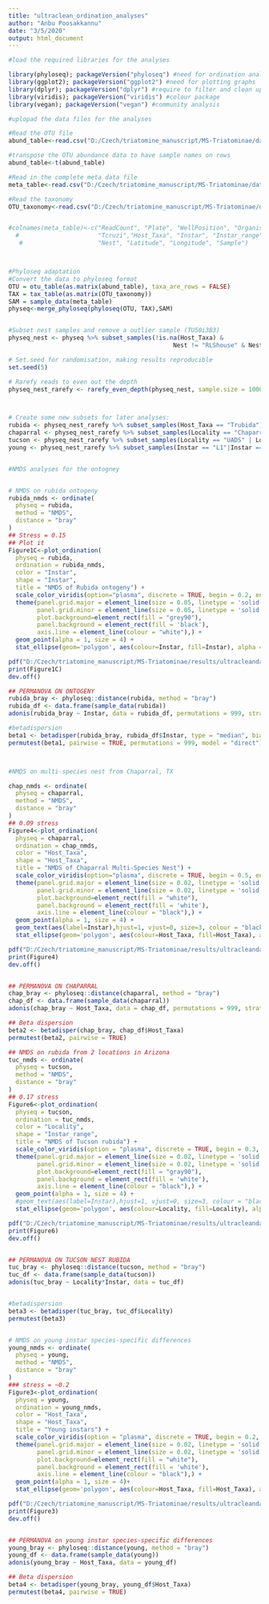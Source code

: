 ```yaml
---
title: "ultraclean_ordination_analyses"
author: "Anbu Poosakkannu"
date: "3/5/2020"
output: html_document
---
```


```r
#load the required libraries for the analyses

library(phyloseq); packageVersion("phyloseq") #need for ordination analyses
library(ggplot2); packageVersion("ggplot2") #need for plotting graphs
library(dplyr); packageVersion("dplyr") #require to filter and clean up the data
library(viridis); packageVersion("viridis") #colour package
library(vegan); packageVersion("vegan") #community analysis

```



```r
#uplopad the data files for the analyses

#Read the OTU file
abund_table<-read.csv("D:/Czech/triatomine_manuscript/MS-Triatominae/data/Ultradata/otu_ultraclean_abund.csv",row.names=1,check.names=FALSE)#change the path for your computer

#transpose the OTU abundance data to have sample names on rows
abund_table<-t(abund_table)

#Read in the complete meta data file
meta_table<-read.csv("D:/Czech/triatomine_manuscript/MS-Triatominae/data/Ultradata/ultrameta_28022020.csv",row.names=1,check.names=FALSE)#change the path for your computer

#Read the taxonomy
OTU_taxonomy<-read.csv("D:/Czech/triatomine_manuscript/MS-Triatominae/data/Ultradata/otu_ultraclean_taxa.csv",row.names=1,check.names=FALSE)#change the path for your computer


#colnames(meta_table)<-c("ReadCount", "Plate", "WellPosition", "Organism", "State",
  #                      "Tcruzi","Host_Taxa", "Instar", "Instar_range", "Sex", "Locality",
   #                     "Nest", "Latitude", "Longitude", "Sample")




```


```r
#Phyloseq adaptation
#Convert the data to phyloseq format
OTU = otu_table(as.matrix(abund_table), taxa_are_rows = FALSE)
TAX = tax_table(as.matrix(OTU_taxonomy))
SAM = sample_data(meta_table)
physeq<-merge_phyloseq(phyloseq(OTU, TAX),SAM)



```


```r

#Subset nest samples and remove a outlier sample (TU50i3B3) 
physeq_nest <- physeq %>% subset_samples(!is.na(Host_Taxa) & 
                                              Nest != "RLShouse" & Nest != "LVhouse" & SampleID != "TU50i3B3") %>% prune_taxa(taxa_sums(.) > 0, .)


```





```r

# Set.seed for randomisation, making results reproducible
set.seed(5)

# Rarefy reads to even out the depth
physeq_nest_rarefy <- rarefy_even_depth(physeq_nest, sample.size = 1000)



# Create some new subsets for later analyses:
rubida <- physeq_nest_rarefy %>% subset_samples(Host_Taxa == "Trubida")
chaparral <- physeq_nest_rarefy %>% subset_samples(Locality == "Chaparral")
tucson <- physeq_nest_rarefy %>% subset_samples(Locality == "UADS" | Locality == "LCNCA")
young <- physeq_nest_rarefy %>% subset_samples(Instar == "L1"|Instar == "L2"|Instar == "L3")



```




```r
#NMDS analyses for the ontogney 


# NMDS on rubida ontogeny
rubida_nmds <- ordinate(
  physeq = rubida, 
  method = "NMDS", 
  distance = "bray"
)
## Stress = 0.15
## Plot it
Figure1C<-plot_ordination(
  physeq = rubida,
  ordination = rubida_nmds,
  color = "Instar",
  shape = "Instar",
  title = "NMDS of Rubida ontogeny") + 
  scale_color_viridis(option="plasma", discrete = TRUE, begin = 0.2, end = 0.9, direction = -1) +
  theme(panel.grid.major = element_line(size = 0.05, linetype = 'solid', colour = "white"),
        panel.grid.minor = element_line(size = 0.05, linetype = 'solid', colour = "white"),
        plot.background=element_rect(fill = "grey90"),
        panel.background = element_rect(fill = 'black'),
        axis.line = element_line(colour = "white"),) +
  geom_point(alpha = 1, size = 4) +
  stat_ellipse(geom='polygon', aes(colour=Instar, fill=Instar), alpha = 0.1)

pdf("D:/Czech/triatomine_manuscript/MS-Triatominae/results/ultracleandata_analyses/ordination_analyses/Figure1C.pdf",width=8)#change the path for your computer
print(Figure1C)
dev.off()

## PERMANOVA ON ONTOGENY
rubida_bray <- phyloseq::distance(rubida, method = "bray")
rubida_df <- data.frame(sample_data(rubida))
adonis(rubida_bray ~ Instar, data = rubida_df, permutations = 999, strata = rubida_df$Locality)

#betadispersion
beta1 <- betadisper(rubida_bray, rubida_df$Instar, type = "median", bias.adjust = TRUE)
permutest(beta1, pairwise = TRUE, permutations = 999, model = "direct")




```



```r

#NMDS on multi-species nest from Chaparral, TX

chap_nmds <- ordinate(
  physeq = chaparral, 
  method = "NMDS", 
  distance = "bray"
)
## 0.09 stress
Figure4<-plot_ordination(
  physeq = chaparral,
  ordination = chap_nmds,
  color = "Host_Taxa",
  shape = "Host_Taxa",
  title = "NMDS of Chaparral Multi-Species Nest") + 
  scale_color_viridis(option="plasma", discrete = TRUE, begin = 0.5, end = 0.8, direction = 1) +
  theme(panel.grid.major = element_line(size = 0.02, linetype = 'solid', colour = "black"),
        panel.grid.minor = element_line(size = 0.02, linetype = 'solid', colour = "black"),
        plot.background=element_rect(fill = "white"),
        panel.background = element_rect(fill = 'white'),
        axis.line = element_line(colour = "black"),) +
  geom_point(alpha = 1, size = 4) +
  geom_text(aes(label=Instar),hjust=1, vjust=0, size=3, colour = "black")+ 
  stat_ellipse(geom='polygon', aes(colour=Host_Taxa, fill=Host_Taxa), alpha = 0.1, level = 0.95)

pdf("D:/Czech/triatomine_manuscript/MS-Triatominae/results/ultracleandata_analyses/ordination_analyses/Figure4.pdf",width=8)#change the path for your computer
print(Figure4)
dev.off()


## PERMANOVA ON CHAPARRAL
chap_bray <- phyloseq::distance(chaparral, method = "bray")
chap_df <- data.frame(sample_data(chaparral))
adonis(chap_bray ~ Host_Taxa, data = chap_df, permutations = 999, strata = chap_df$Instar) #27% of the variation is species level

## Beta dispersion
beta2 <- betadisper(chap_bray, chap_df$Host_Taxa)
permutest(beta2, pairwise = TRUE)


```


```r

## NMDS on rubida from 2 locations in Arizona
tuc_nmds <- ordinate(
  physeq = tucson, 
  method = "NMDS", 
  distance = "bray"
)
## 0.17 stress
Figure6<-plot_ordination(
  physeq = tucson,
  ordination = tuc_nmds,
  color = "Locality",
  shape = "Instar_range",
  title = "NMDS of Tucson rubida") + 
  scale_color_viridis(option = "plasma", discrete = TRUE, begin = 0.3, end = 0.8)+
  theme(panel.grid.major = element_line(size = 0.02, linetype = 'solid', colour = "black"),
        panel.grid.minor = element_line(size = 0.02, linetype = 'solid', colour = "black"),
        plot.background=element_rect(fill = "gray90"),
        panel.background = element_rect(fill = 'white'),
        axis.line = element_line(colour = "black"),) +
  geom_point(alpha = 1, size = 4) +
  #geom_text(aes(label=Instar),hjust=1, vjust=0, size=3, colour = "black")+ 
  stat_ellipse(geom='polygon', aes(colour=Locality, fill=Locality), alpha = 0.1, level = 0.95)

pdf("D:/Czech/triatomine_manuscript/MS-Triatominae/results/ultracleandata_analyses/ordination_analyses/Figure6.pdf",width=8)#change the path for your computer
print(Figure6)
dev.off()


## PERMANOVA ON TUCSON NEST RUBIDA
tuc_bray <- phyloseq::distance(tucson, method = "bray")
tuc_df <- data.frame(sample_data(tucson))
adonis(tuc_bray ~ Locality*Instar, data = tuc_df)


#betadispersion
beta3 <- betadisper(tuc_bray, tuc_df$Locality)
permutest(beta3)



```



```r

# NMDS on young instar species-specific differences
young_nmds <- ordinate(
  physeq = young, 
  method = "NMDS", 
  distance = "bray"
)
### stress = ~0.2
Figure3<-plot_ordination(
  physeq = young,
  ordination = young_nmds,
  color = "Host_Taxa",
  shape = "Host_Taxa",
  title = "Young instars") + 
  scale_color_viridis(option = "plasma", discrete = TRUE, begin = 0.2, end = 0.9)+
  theme(panel.grid.major = element_line(size = 0.02, linetype = 'solid', colour = "black"),
        panel.grid.minor = element_line(size = 0.02, linetype = 'solid', colour = "black"),
        plot.background=element_rect(fill = "white"),
        panel.background = element_rect(fill = 'white'),
        axis.line = element_line(colour = "black"),) +
  geom_point(alpha = 1, size = 4)+
  stat_ellipse(geom='polygon', aes(colour=Host_Taxa, fill=Host_Taxa), alpha = 0.1, level = 0.95)

pdf("D:/Czech/triatomine_manuscript/MS-Triatominae/results/ultracleandata_analyses/ordination_analyses/Figure3.pdf",width=8)#change the path for your computer
print(Figure3)
dev.off()


## PERMANOVA on young instar species-specific differences
young_bray <- phyloseq::distance(young, method = "bray")
young_df <- data.frame(sample_data(young))
adonis(young_bray ~ Host_Taxa, data = young_df) 

## Beta dispersion
beta4 <- betadisper(young_bray, young_df$Host_Taxa)
permutest(beta4, pairwise = TRUE)



```

